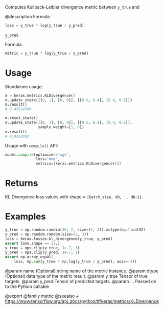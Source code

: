 Computes Kullback-Leibler divergence metric between `y_true` and

@description
Formula:

```python
loss = y_true * log(y_true / y_pred)
```
`y_pred`.

Formula:

```python
metric = y_true * log(y_true / y_pred)
```

# Usage
Standalone usage:

```python
m = keras.metrics.KLDivergence()
m.update_state([[0, 1], [0, 0]], [[0.6, 0.4], [0.4, 0.6]])
m.result()
# 0.45814306
```

```python
m.reset_state()
m.update_state([[0, 1], [0, 0]], [[0.6, 0.4], [0.4, 0.6]],
               sample_weight=[1, 0])
m.result()
# 0.9162892
```

Usage with `compile()` API:

```python
model.compile(optimizer='sgd',
              loss='mse',
              metrics=[keras.metrics.KLDivergence()])
```

# Returns
KL Divergence loss values with shape = `[batch_size, d0, .. dN-1]`.

# Examples
```python
y_true = np.random.randint(0, 2, size=(2, 3)).astype(np.float32)
y_pred = np.random.random(size=(2, 3))
loss = keras.losses.kl_divergence(y_true, y_pred)
assert loss.shape == (2,)
y_true = ops.clip(y_true, 1e-7, 1)
y_pred = ops.clip(y_pred, 1e-7, 1)
assert np.array_equal(
    loss, np.sum(y_true * np.log(y_true / y_pred), axis=-1))
```

@param name (Optional) string name of the metric instance.
@param dtype (Optional) data type of the metric result.
@param y_true Tensor of true targets.
@param y_pred Tensor of predicted targets.
@param ... Passed on to the Python callable

@export
@family metric
@seealso
+ <https://www.tensorflow.org/api_docs/python/tf/keras/metrics/KLDivergence>
